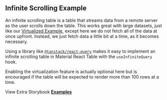 
<Head>
  <title>Infinite Scrolling Example - Material React Table V2 Docs</title>
  <meta
    name="description"
    content="An example of Material React Table which shows how to implement an infinite scrolling table that fetches data from a remote server as the user scrolls down the table with the useInfiniteQuery hook from react-query"
  />
  <meta
    property="og:title"
    content="Infinite Scrolling Material React Table Example"
  />
  <meta
    property="og:description"
    content="Learn how to stream rows on scroll with infinite scrolling in Material React Table"
  />
</Head>

## Infinite Scrolling Example

An infinite scrolling table is a table that streams data from a remote server as the user scrolls down the table. This works great with large datasets, just like our [Virtualized Example](/docs/examples/virtualized), except here we do not fetch all of the data at once upfront. Instead, we just fetch data a little bit at a time, as it becomes necessary.

Using a library like [`@tanstack/react-query`](https://tanstack.com/query/v4) makes it easy to implement an infinite scrolling table in Material React Table with the `useInfiniteQuery` hook.

Enabling the virtualization feature is actually optional here but is encouraged if the table will be expected to render more than 100 rows at a time.

<Example />

View Extra Storybook **[Examples](https://www.material-react-table.dev/?path=/story/prop-playground--default)**
